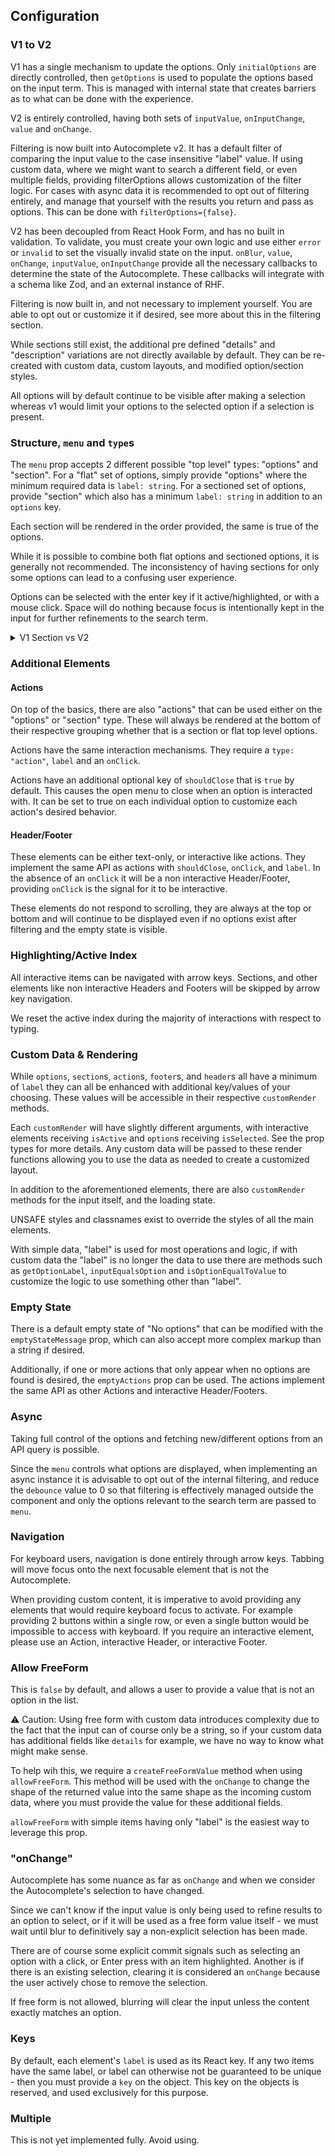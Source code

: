 ## Configuration

### V1 to V2

V1 has a single mechanism to update the options. Only `initialOptions` are
directly controlled, then `getOptions` is used to populate the options based on
the input term. This is managed with internal state that creates barriers as to
what can be done with the experience.

V2 is entirely controlled, having both sets of `inputValue`, `onInputChange`,
`value` and `onChange`.

Filtering is now built into Autocomplete v2. It has a default filter of
comparing the input value to the case insensitive "label" value. If using custom
data, where we might want to search a different field, or even multiple fields,
providing filterOptions allows customization of the filter logic. For cases with
async data it is recommended to opt out of filtering entirely, and manage that
yourself with the results you return and pass as options. This can be done with
`filterOptions={false}`.

V2 has been decoupled from React Hook Form, and has no built in validation. To
validate, you must create your own logic and use either `error` or `invalid` to
set the visually invalid state on the input. `onBlur`, `value`, `onChange`,
`inputValue`, `onInputChange` provide all the necessary callbacks to determine
the state of the Autocomplete. These callbacks will integrate with a schema like
Zod, and an external instance of RHF.

Filtering is now built in, and not necessary to implement yourself. You are able
to opt out or customize it if desired, see more about this in the filtering
section.

While sections still exist, the additional pre defined "details" and
"description" variations are not directly available by default. They can be
re-created with custom data, custom layouts, and modified option/section styles.

All options will by default continue to be visible after making a selection
whereas v1 would limit your options to the selected option if a selection is
present.

### Structure, `menu` and `type`s

The `menu` prop accepts 2 different possible "top level" types: "options" and
"section". For a "flat" set of options, simply provide "options" where the
minimum required data is `label: string`. For a sectioned set of options,
provide "section" which also has a minimum `label: string` in addition to an
`options` key.

Each section will be rendered in the order provided, the same is true of the
options.

While it is possible to combine both flat options and sectioned options, it is
generally not recommended. The inconsistency of having sections for only some
options can lead to a confusing user experience.

Options can be selected with the enter key if it active/highlighted, or with a
mouse click. Space will do nothing because focus is intentionally kept in the
input for further refinements to the search term.

<details>
 <summary>V1 Section vs V2</summary>

```
 const SectionHeadingOptions = [
   {
     label: "Ships",
     options: [
       { value: 1, label: "Sulaco" },
       { value: 2, label: "Nostromo" },
       { value: 3, label: "Serenity" },
       { value: 4, label: "Sleeper Service" },
       { value: 5, label: "Enterprise" },
       { value: 6, label: "Enterprise-D" },
     ],
   },
   {
     label: "Planets",
     options: [
       { value: 7, label: "Endor" },
       { value: 8, label: "Vulcan" },
       { value: 9, label: "Bespin" },
       { value: 10, label: "Tatooine" },
     ],
   },
 ];

 const [value, setValue] = useState<Option | undefined>();

 return (
   <Autocomplete
     initialOptions={SectionHeadingOptions}
     placeholder="Search for something under a section heading"
     value={value}
     onChange={newValue => setValue(newValue)}
     getOptions={getOptions}
   />
 );

 function getOptions(text: string) {
   if (text === "") {
     return headingOptions;
   }
   const filterRegex = new RegExp(text, "i");

   return headingOptions.map(section => ({
     ...section,
     options: section.options.filter(option =>
       option.label.match(filterRegex),
     ),
   }));
 }

 // VERSION 2 BELOW

 const sectionMenu = [
   {
     type: "section",
     label: "Ships",
     options: [
       { label: "Sulaco" },
       { label: "Nostromo" },
       { label: "Serenity" },
       { label: "Sleeper Service" },
       { label: "Enterprise" },
       { label: "Enterprise-D" },
     ]
   },
   {
     type: "section",
     label: "Planets",
     options: [
       { label: "Endor" },
       { label: "Vulcan" },
       { label: "Bespin" },
       { label: "Tatooine" },
     ],
   },
 ];

 const [value, setValue] = useState(undefined);
 const [inputValue, setInputValue] = useState("");

 return(
   <Autocomplete
     version={2}
     menu={sectionMenu}
     value={value}
     onChange={setValue}
     inputValue={inputValue}
     onInputChange={setInputValue}
     placeholder="Search for something under a section heading"
   />
 );
```

</details>

### Additional Elements

#### Actions

On top of the basics, there are also "actions" that can be used either on the
"options" or "section" type. These will always be rendered at the bottom of
their respective grouping whether that is a section or flat top level options.

Actions have the same interaction mechanisms. They require a `type: "action"`,
`label` and an `onClick`.

Actions have an additional optional key of `shouldClose` that is `true` by
default. This causes the open menu to close when an option is interacted with.
It can be set to true on each individual option to customize each action's
desired behavior.

#### Header/Footer

These elements can be either text-only, or interactive like actions. They
implement the same API as actions with `shouldClose`, `onClick`, and `label`. In
the absence of an `onClick` it will be a non interactive Header/Footer,
providing `onClick` is the signal for it to be interactive.

These elements do not respond to scrolling, they are always at the top or bottom
and will continue to be displayed even if no options exist after filtering and
the empty state is visible.

### Highlighting/Active Index

All interactive items can be navigated with arrow keys. Sections, and other
elements like non interactive Headers and Footers will be skipped by arrow key
navigation.

We reset the active index during the majority of interactions with respect to
typing.

### Custom Data & Rendering

While `options`, `section`s, `action`s, `footer`s, and `header`s all have a
minimum of `label` they can all be enhanced with additional key/values of your
choosing. These values will be accessible in their respective `customRender`
methods.

Each `customRender` will have slightly different arguments, with interactive
elements receiving `isActive` and `option`s receiving `isSelected`. See the prop
types for more details. Any custom data will be passed to these render functions
allowing you to use the data as needed to create a customized layout.

In addition to the aforementioned elements, there are also `customRender`
methods for the input itself, and the loading state.

UNSAFE styles and classnames exist to override the styles of all the main
elements.

With simple data, "label" is used for most operations and logic, if with custom
data the "label" is no longer the data to use there are methods such as
`getOptionLabel`, `inputEqualsOption` and `isOptionEqualToValue` to customize
the logic to use something other than "label".

### Empty State

There is a default empty state of "No options" that can be modified with the
`emptyStateMessage` prop, which can also accept more complex markup than a
string if desired.

Additionally, if one or more actions that only appear when no options are found
is desired, the `emptyActions` prop can be used. The actions implement the same
API as other Actions and interactive Header/Footers.

### Async

Taking full control of the options and fetching new/different options from an
API query is possible.

Since the `menu` controls what options are displayed, when implementing an async
instance it is advisable to opt out of the internal filtering, and reduce the
`debounce` value to 0 so that filtering is effectively managed outside the
component and only the options relevant to the search term are passed to `menu`.

### Navigation

For keyboard users, navigation is done entirely through arrow keys. Tabbing will
move focus onto the next focusable element that is not the Autocomplete.

When providing custom content, it is imperative to avoid providing any elements
that would require keyboard focus to activate. For example providing 2 buttons
within a single row, or even a single button would be impossible to access with
keyboard. If you require an interactive element, please use an Action,
interactive Header, or interactive Footer.

### Allow FreeForm

This is `false` by default, and allows a user to provide a value that is not an
option in the list.

⚠️ Caution: Using free form with custom data introduces complexity due to the
fact that the input can of course only be a string, so if your custom data has
additional fields like `details` for example, we have no way to know what might
make sense.

To help wih this, we require a `createFreeFormValue` method when using
`allowFreeForm`. This method will be used with the `onChange` to change the
shape of the returned value into the same shape as the incoming custom data,
where you must provide the value for these additional fields.

`allowFreeForm` with simple items having only "label" is the easiest way to
leverage this prop.

### "onChange"

Autocomplete has some nuance as far as `onChange` and when we consider the
Autocomplete's selection to have changed.

Since we can't know if the input value is only being used to refine results to
an option to select, or if it will be used as a free form value itself - we must
wait until blur to definitively say a non-explicit selection has been made.

There are of course some explicit commit signals such as selecting an option
with a click, or Enter press with an item highlighted. Another is if there is an
existing selection, clearing it is considered an `onChange` because the user
actively chose to remove the selection.

If free form is not allowed, blurring will clear the input unless the content
exactly matches an option.

### Keys

By default, each element's `label` is used as its React key. If any two items
have the same label, or label can otherwise not be guaranteed to be unique -
then you must provide a `key` on the object. This key on the objects is
reserved, and used exclusively for this purpose.

### Multiple

This is not yet implemented fully. Avoid using.
